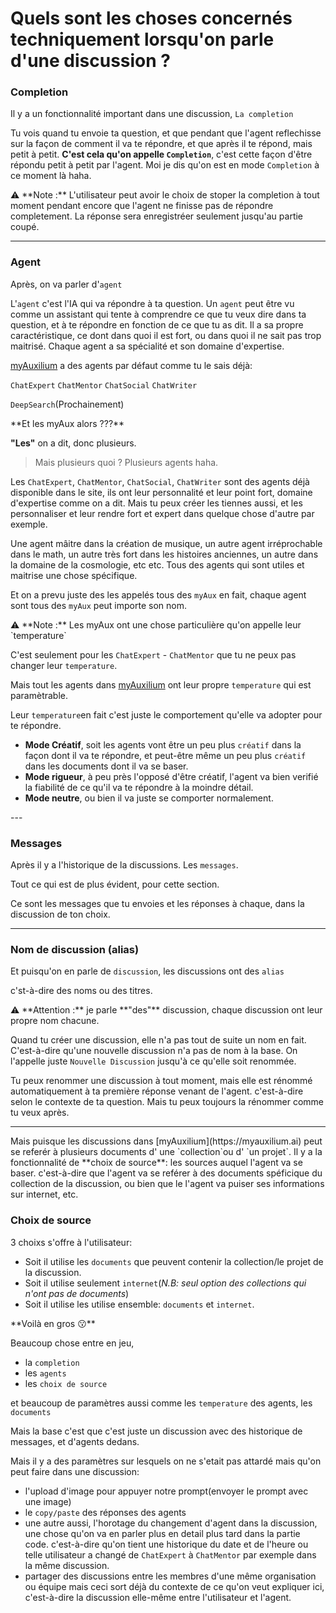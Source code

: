 
# Quels sont les choses concernés techniquement lorsqu'on parle d'une discussion ?


### Completion
Il y a un fonctionnalité important dans une discussion, `La completion`

Tu vois quand tu envoie ta question, et que pendant que l'agent reflechisse sur la façon de comment il va
te répondre, et que après il te répond, mais petit à petit.
**C'est cela qu'on appelle `Completion`**, c'est cette façon d'être répondu petit à petit par l'agent. Moi je dis
qu'on est en mode `Completion` à ce moment là haha.

<div class="note">
⚠️ **Note :** L'utilisateur peut avoir le choix de stoper la completion à tout moment pendant encore que l'agent ne finisse pas de répondre completement.
La réponse sera enregistréer seulement jusqu'au partie coupé.
</div>

---

### Agent
Après, on va parler d'`agent`

L'`agent` c'est l'IA qui va répondre à ta question. Un `agent` peut être vu comme un assistant qui 
tente à comprendre ce que tu veux dire dans ta question, et à te répondre en fonction de ce que tu as dit.
Il a sa propre caractéristique, ce dont dans quoi il est fort, ou dans quoi il ne sait pas trop maitrisé.
Chaque agent a sa spécialité et son domaine d'expertise.

[myAuxilium](https://myauxilium.ai) a des agents par défaut comme tu le sais déjà:

`ChatExpert`  `ChatMentor` `ChatSocial` `ChatWriter` 

`DeepSearch`(Prochainement)


<div class="note">
**Et les myAux alors ???**
</div>

**"Les"** on a dit, donc plusieurs. 

> Mais plusieurs quoi ? 
> Plusieurs agents haha.

Les `ChatExpert`, `ChatMentor`, `ChatSocial`, `ChatWriter` sont des agents déjà disponible dans le site, ils ont leur personnalité
et leur point fort, domaine d'expertise comme on a dit.
Mais tu peux créer les tiennes aussi, et les personnaliser et leur rendre fort et expert dans quelque chose d'autre par exemple.

Une agent mâitre dans la création de musique, un autre agent irréprochable dans le math, un autre très fort dans les histoires anciennes,
un autre dans la domaine de la cosmologie, etc etc. Tous des agents qui sont utiles et maitrise une chose spécifique.

Et on a prevu juste des les appelés tous des `myAux` en fait, chaque agent sont tous des `myAux` peut importe son nom.

<div class="note">
⚠️ **Note :** Les myAux ont une chose particulière qu'on appelle leur `temperature`

C'est seulement pour les `ChatExpert` - `ChatMentor` que tu ne peux pas changer leur `temperature`.

Mais tout les agents dans [myAuxilium](https://myauxilium.ai) ont leur propre `temperature` qui est paramètrable.

Leur `temperature`en fait c'est juste le comportement qu'elle va adopter pour te répondre.

- **Mode Créatif**, soit les agents vont être un peu plus `créatif` dans la façon dont il va te répondre, et peut-être même un peu plus `créatif` dans les documents dont il va se baser.
- **Mode rigueur**, à peu près l'opposé d'être créatif, l'agent va bien verifié la fiabilité de ce qu'il va te répondre à la moindre détail.
- **Mode neutre**, ou bien il va juste se comporter normalement.







</div>
---

### Messages
Après il y a l'historique de la discussions. Les `messages`. 

Tout ce qui est de plus évident, pour cette section.

Ce sont les messages que tu envoies et les réponses à chaque, dans la discussion de ton choix.

--- 

### Nom de discussion (alias)
Et puisqu'on en parle de `discussion`, les discussions ont des `alias`

c'st-à-dire des noms ou des titres.

<div class="note">
⚠️ **Attention :** je parle **"des"** discussion, chaque discussion ont leur propre nom chacune.
</div>

Quand tu créer une discussion, elle n'a pas tout de suite un nom en fait. C'est-à-dire qu'une 
nouvelle discussion n'a pas de nom à la base. On l'appelle juste `Nouvelle Discussion` jusqu'à ce qu'elle soit renommée.

Tu peux renommer une discussion à tout moment, mais elle est rénommé automatiquement à ta première réponse venant de l'agent. 
c'est-à-dire selon le contexte de ta question. Mais tu peux toujours la rénommer comme tu veux après.

---
<div class="tip">
Mais puisque les discussions dans [myAuxilium](https://myauxilium.ai) peut se referér à plusieurs documents d' une `collection`ou d' `un projet`.
Il y a la fonctionnalité de **choix de source**: les sources auquel l'agent va se baser. c'est-à-dire que l'agent va se reférer à des documents spéficique du collection de la discussion, ou bien 
que le l'agent va puiser ses informations sur internet, etc.
</div>

### Choix de source

3 choixs s'offre à l'utilisateur:
- Soit il utilise les `documents` que peuvent contenir la collection/le projet de la discussion.
- Soit il utilise seulement  `internet`(*N.B: seul option des collections qui n'ont pas de documents*)
- Soit il utilise les utilise ensemble: `documents` et `internet`.




<div class="note">
**Voilà en gros 😗** 

Beaucoup chose entre en jeu, 
- la `completion`
- les `agents`
- les `choix de source`

et beaucoup de paramètres aussi comme les `temperature` des agents, les `documents`

Mais la base c'est que c'est juste un discussion avec des historique de messages, et d'agents dedans.

Mais il y a des paramètres sur lesquels on ne s'etait pas attardé mais qu'on peut faire dans une discussion:
- l'upload d'image pour appuyer notre prompt(envoyer le prompt avec une image)
- le `copy/paste` des réponses des agents
- une autre aussi, l'horotage du changement d'agent dans la discussion, une chose qu'on va en parler plus en detail plus tard dans la partie code.
c'est-à-dire qu'on tient une historique du date et de l'heure ou telle utilisateur a changé de `ChatExpert` à `ChatMentor` par exemple dans la même discussion.
- partager des discussions entre les membres d'une même organisation ou équipe mais ceci sort déjà du contexte de ce qu'on veut
expliquer ici, c'est-à-dire la discussion elle-même entre l'utilisateur et l'agent.

</div>








